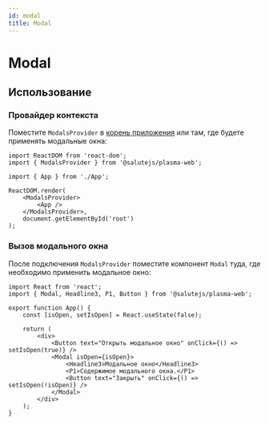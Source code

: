 ```yaml
---
id: modal
title: Modal
---
```



# Modal
<Description name="Modal" />
<PropsTable name="Modal" />

## Использование

### Провайдер контекста
Поместите `ModalsProvider` в [корень приложения](../#корень-приложения) или там, где будете применять модальные окна:

```tsx title="index.ts"
import ReactDOM from 'react-dom';
import { ModalsProvider } from '@salutejs/plasma-web';

import { App } from './App';

ReactDOM.render(
    <ModalsProvider>
        <App />
    </ModalsProvider>,
    document.getElementById('root')
);
```

### Вызов модального окна
После подключения `ModalsProvider` поместите компонент `Modal` туда, где необходимо применить модальное окно:

```tsx live
import React from 'react';
import { Modal, Headline3, P1, Button } from '@salutejs/plasma-web';

export function App() {
    const [isOpen, setIsOpen] = React.useState(false);

    return (
        <div>
            <Button text="Открыть модальное окно" onClick={() => setIsOpen(true)} />
            <Modal isOpen={isOpen}>
                <Headline3>Модальное окно</Headline3>
                <P1>Содержимое модального окна.</P1>
                <Button text="Закрыть" onClick={() => setIsOpen(!isOpen)} />
            </Modal>
        </div>
    );
}
```
